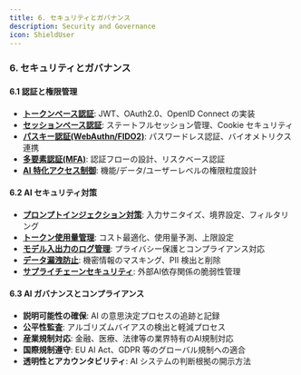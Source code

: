 ```yaml
---
title: 6. セキュリティとガバナンス
description: Security and Governance
icon: ShieldUser
---
```


### 6. セキュリティとガバナンス

#### 6.1 認証と権限管理

- [**トークンベース認証**](./06-security-and-governance/01-01_token_based_authentication): JWT、OAuth2.0、OpenID Connect の実装
- [**セッションベース認証**](./06-security-and-governance/01-02_session_based_authentication): ステートフルセッション管理、Cookie セキュリティ
- [**パスキー認証(WebAuthn/FIDO2)**](./06-security-and-governance/01-03_passkey_authentication): パスワードレス認証、バイオメトリクス連携
- [**多要素認証(MFA)**](./06-security-and-governance/01-04_multi_factor_authentication): 認証フローの設計、リスクベース認証
- [**AI 特化アクセス制御**](./06-security-and-governance/01-05_ai_specific_access_control): 機能/データ/ユーザーレベルの権限粒度設計

#### 6.2 AI セキュリティ対策

- [**プロンプトインジェクション対策**](./06-security-and-governance/02-01_prompt_injection_mitigation): 入力サニタイズ、境界設定、フィルタリング
- [**トークン使用量管理**](./06-security-and-governance/02-01_prompt_injection_mitigation): コスト最適化、使用量予測、上限設定
- [**モデル入出力のログ管理**](./06-security-and-governance/02-03_molel_input_output_log_management): プライバシー保護とコンプライアンス対応
- [**データ漏洩防止**](./06-security-and-governance/02-04_data_leakage_prevention): 機密情報のマスキング、PII 検出と削除
- [**サプライチェーンセキュリティ**](./06-security-and-governance/02-05_supply_chain_security): 外部AI依存関係の脆弱性管理

#### 6.3 AI ガバナンスとコンプライアンス

- **説明可能性の確保**: AI の意思決定プロセスの追跡と記録
- **公平性監査**: アルゴリズムバイアスの検出と軽減プロセス
- **産業規制対応**: 金融、医療、法律等の業界特有のAI規制対応
- **国際規制遵守**: EU AI Act、GDPR 等のグローバル規制への適合
- **透明性とアカウンタビリティ**: AI システムの判断根拠の開示方法
